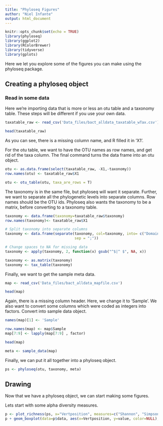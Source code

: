 ```yaml
---
title: "Phyloseq Figures"
author: "Niel Infante"
output: html_document
---
```


```r
knitr::opts_chunk$set(echo = TRUE)
library(phyloseq)
library(ggplot2)
library(RColorBrewer)
library(tidyverse)
library(gplots)

```


Here we let you explore some of the figures you can make using the phyloseq package.

## Creating a phyloseq object

### Read in some data
Here we're importing data that is more or less an otu table and a taxonomy table. These steps will be different if you use your own data.

```r


taxatable_raw <- read_csv('Data_files/bact_alldata_taxatable_wTax.csv')

head(taxatable_raw)

```

As you can see, there is a missing column name, and R filled it in 'X1'. 

For the otu table, we want to have the OTU names as row names, and get rid of the taxa column. The final command turns the data frame into an otu object.
```r

otu <- as.data.frame(select(taxatable_raw, -X1,-taxonomy))
row.names(otu) <- taxatable_raw$X1

otu <- otu_table(otu, taxa_are_rows = T)


```


The taxonomy is in the same file, but phyloseq will want it separate. Further, we want to separate all the phylogenetic levels into separate columns. Row names should be the OTU ids. Phyloseq also wants the taxonomy to be a matrix, before converting to a taxonomy table.

```r

taxonomy <- data.frame(taxonomy=taxatable_raw$taxonomy)
row.names(taxonomy)<- taxatable_raw$X1

# Split taxonomy into separate columns
taxonomy <- data.frame(separate(taxonomy, col=taxonomy, into= c("Domain", "Phylum", "Class", "Order", "Family", "Genus", "Species"),
                                sep = ";"))

# Change spaces to NA for missing data
taxonomy <- apply(taxonomy, 2, function(x) gsub("^$|^ $", NA, x))

taxonomy <- as.matrix(taxonomy)
taxonomy <- tax_table(taxonomy)


```

Finally, we want to get the sample meta data.

```r
map <- read_csv('Data_files/bact_alldata_mapfile.csv')

head(map)
```

Again, there is a missing column header. Here, we change it to 'Sample'. We also want to convert some columns which were coded as integers into factors. 
Convert into sample data object.

```r
names(map)[1] <- 'Sample'

row.names(map) <- map$Sample
map[7:9] <- lapply(map[7:9] , factor)

head(map)

meta <- sample_data(map)


```

Finally, we can put it all together into a phyloseq object.

```r

ps <- phyloseq(otu, taxonomy, meta)

```


## Drawing

Now that we have a phyloseq object, we can start making some figures.

Lets start with some alpha diversity measures.


```r

p <- plot_richness(ps, x="Vertposition", measures=c("Shannon", "Simpson")) + theme_bw() + geom_point(size=2)
p + geom_boxplot(data=p$data, aes(x=Vertposition, y=value, color=NULL), alpha = 0.1) + facet_grid( variable ~ Project, scales='free')



```



